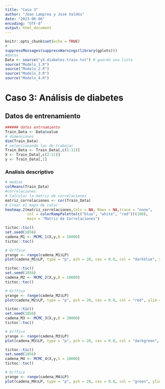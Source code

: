 ---
title: "Caso 3"
author: "Joan Lamprea y José Valdés"
date: "2023-06-06"
encoding: "UTF-8"
output: html_document
---

```{r setup, include=FALSE}
knitr::opts_chunk$set(echo = TRUE)
#
suppressMessages(suppressWarnings(library(gplots)))
#datos
Data <- source("yX.diabetes.train.txt") # guarda una lista
source("Modelo_1.R")
source("Modelo_2.R")
source("Modelo_3.R")
source("Modelo_4.R")
```

# Caso 3: Análisis de diabetes

## Datos de entrenamiento

```{r}
###### datos entrnamiento
Train_Data <- Data$value
# dimensiones
dim(Train_Data)
# seleccionando las de trabajar
Train_Data <- Train_Data[,c(1:11)]
X <- Train_Data[,c(2:11)]
y <- Train_Data[,1]
```

### Analisis descriptivo

```{r}
# medias
colMeans(Train_Data)
#correlaciones
# Calcular la matriz de correlaciones
matriz_correlaciones <- cor(Train_Data)
# Crear el mapa de calor
heatmap.2(matriz_correlaciones,Colv = NA, Rowv = NA,trace = "none",
          col = colorRampPalette(c("blue", "white", "red"))(100),
          main = "Matriz de Correlaciones")
```

```{r Convergencia Modelo 1}
tictoc::tic()
set.seed(1856)
cadena_M1 <- MCMC_1(X,y,B = 10000)
tictoc::toc()

# Gr?fico
yrange <- range(cadena_M1$LP)
plot(cadena_M1$LP, type = "p", pch = 20, cex = 0.8, col = "darkblue", ylim = yrange, xlab = "Iteraci?n",ylab = "Log-verosimilitud", main = "Modelo 1")
```

```{r Convergencia Modelo 2}
tictoc::tic()
set.seed(1856)
cadena_M2 <- MCMC_2(X,y,B = 10000)
tictoc::toc()

# Gr?fico
yrange <- range(cadena_M2$LP)
plot(cadena_M2$LP, type = "p", pch = 20, cex = 0.8, col = "red", ylim = yrange, xlab = "Iteraci?n",ylab = "Log-verosimilitud", main = "Modelo 2")
```

```{r Convergencia Modelo 3}
tictoc::tic()
set.seed(1856)
cadena_M3 <- MCMC_3(X,y,B = 30000)
tictoc::toc()

# Gr?fico
yrange <- range(cadena_M3$LP)
plot(cadena_M3$LP, type = "p", pch = 20, cex = 0.8, col = "darkgreen", ylim = yrange, xlab = "Iteraci?n",ylab = "Log-verosimilitud", main = "Modelo 3")
```

```{r Convergencia Modelo 4}
tictoc::tic()
set.seed(1856)
cadena_M4 <- MCMC_4(X,y,S = 10000)
tictoc::toc()

# Gr?fico
yrange <- range(cadena_M4$LP)
plot(cadena_M4$LP, type = "p", pch = 20, cex = 0.8, col = "green", ylim = yrange, xlab = "Iteraci?n",ylab = "Log-verosimilitud", main = "Modelo 4")
```



